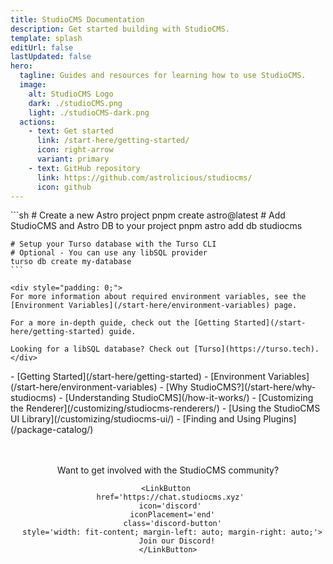 ```yaml
---
title: StudioCMS Documentation
description: Get started building with StudioCMS.
template: splash
editUrl: false
lastUpdated: false
hero:
  tagline: Guides and resources for learning how to use StudioCMS.
  image:
    alt: StudioCMS Logo
    dark: ./studioCMS.png
    light: ./studioCMS-dark.png
  actions:
    - text: Get started
      link: /start-here/getting-started/
      icon: right-arrow
      variant: primary
    - text: GitHub repository
      link: https://github.com/astrolicious/studiocms/
      icon: github
---
```



<Card title="Welcome to StudioCMS" icon='seti:video'>
  <Youtube id="Ukh3Zb9VjIM"/>
</Card>

<CardGrid>

  <SplitCard title="Quick Start" icon="rocket">
    ```sh
    # Create a new Astro project
    pnpm create astro@latest
    # Add StudioCMS and Astro DB to your project
    pnpm astro add db studiocms

    # Setup your Turso database with the Turso CLI
    # Optional - You can use any libSQL provider
    turso db create my-database
    ```
    
    <div style="padding: 0;">
    For more information about required environment variables, see the [Environment Variables](/start-here/environment-variables) page.

    For a more in-depth guide, check out the [Getting Started](/start-here/getting-started) guide.
    
    Looking for a libSQL database? Check out [Turso](https://turso.tech).
    </div>
     
  </SplitCard>

  <ListCard title="Learn about StudioCMS" icon="information">
    - [Getting Started](/start-here/getting-started)
    - [Environment Variables](/start-here/environment-variables)
    - [Why StudioCMS?](/start-here/why-studiocms)
    - [Understanding StudioCMS](/how-it-works/)
  </ListCard>

  <ListCard title="Customizing StudioCMS" icon="puzzle">
    - [Customizing the Renderer](/customizing/studiocms-renderers/)
    - [Using the StudioCMS UI Library](/customizing/studiocms-ui/)
    - [Finding and Using Plugins](/package-catalog/)
  </ListCard>

</CardGrid>

<Center>
  <div style="display: flex; flex-direction: column; margin-top: 3rem;">
    Want to get involved with the StudioCMS community?

    <LinkButton 
      href='https://chat.studiocms.xyz' 
      icon='discord' 
      iconPlacement='end'
      class='discord-button'
      style='width: fit-content; margin-left: auto; margin-right: auto;'>
        Join our Discord!
    </LinkButton>
  </div>
</Center>
